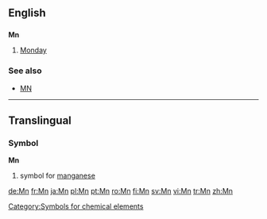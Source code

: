 {{see|.mn}}

==English==

==={{abbreviation}}===
'''Mn'''

# [[Monday]]

===See also===
*[[MN]]

----
==Translingual==
===Symbol===
'''Mn'''
#{{chemistry}} symbol for [[manganese]]
[[Category:Symbols for chemical elements]]

[[de:Mn]]
[[fr:Mn]]
[[ja:Mn]]
[[pl:Mn]]
[[pt:Mn]]
[[ro:Mn]]
[[fi:Mn]]
[[sv:Mn]]
[[vi:Mn]]
[[tr:Mn]]
[[zh:Mn]]